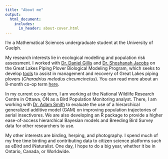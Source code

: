 ```yaml
---
title: "About me"
output:
  html_document:
    includes:
      in_header: about-cover.html
---
```


I'm a Mathematical Sciences undergraduate student at the University of Guelph.

My research interests lie in ecological modelling and population risk assessment. I worked with [Dr. Daniel Gillis](https://danielgillis.wordpress.com/) and [Dr. Shoshanah Jacobs](https://www.uoguelph.ca/ib/jacobs) on the Great Lakes Piping Plover Biological Modeling Program, which seeks to develop [tools](https://github.com/BrandonEdwards/melodus) to assist in management and recovery of Great Lakes piping plovers (*Charadrius melodus circumcinctus*). You can read more about an 8-month co-op term [here](wt1.html).

In my current co-op term, I am working at the National Wildlife Research Centre in Ottawa, ON as a Bird Population Monitoring analyst. There, I am working with [Dr. Adam Smith](https://carleton.ca/biology/people/adam-smith/) to evaluate the use of a hierarchical generalized additive model (GAM) on improving population trajectories of aerial insectivores. We are also developing an R package to provide a higher ease-of-access hierarchical Bayesian models and Breeding Bird Survey data for other researchers to use.

My other interests are birding, herping, and photography. I spend much of my free time birding and contributing data to citizen science platforms such as eBird and iNaturalist. One day, I hope to do a big year, whether it be in Ontario, Canada, or Worldwide.
